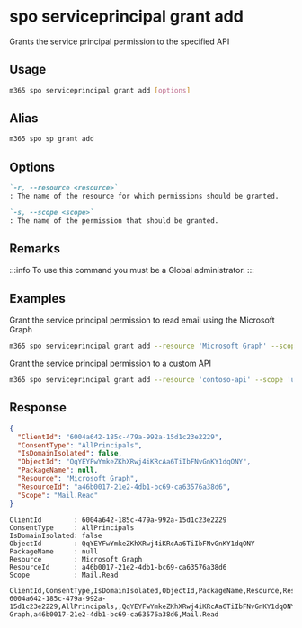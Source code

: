 
# spo serviceprincipal grant add

Grants the service principal permission to the specified API

## Usage

```sh
m365 spo serviceprincipal grant add [options]
```

## Alias

```sh
m365 spo sp grant add
```

## Options

```md defintion-list
`-r, --resource <resource>`
: The name of the resource for which permissions should be granted.

`-s, --scope <scope>`
: The name of the permission that should be granted.
```

<Global />

## Remarks

:::info
To use this command you must be a Global administrator.
:::

## Examples

Grant the service principal permission to read email using the Microsoft Graph

```sh
m365 spo serviceprincipal grant add --resource 'Microsoft Graph' --scope 'Mail.Read'
```

Grant the service principal permission to a custom API

```sh
m365 spo serviceprincipal grant add --resource 'contoso-api' --scope 'user_impersonation'
```

## Response

<Tabs>
  <TabItem value="JSON">

  ```json
  {
    "ClientId": "6004a642-185c-479a-992a-15d1c23e2229",
    "ConsentType": "AllPrincipals",
    "IsDomainIsolated": false,
    "ObjectId": "QqYEYFwYmkeZKhXRwj4iKRcAa6TiIbFNvGnKY1dqONY",
    "PackageName": null,
    "Resource": "Microsoft Graph",
    "ResourceId": "a46b0017-21e2-4db1-bc69-ca63576a38d6",
    "Scope": "Mail.Read"
  }
  ```

  </TabItem>
  <TabItem value="Text">

  ```text
  ClientId        : 6004a642-185c-479a-992a-15d1c23e2229
  ConsentType     : AllPrincipals
  IsDomainIsolated: false
  ObjectId        : QqYEYFwYmkeZKhXRwj4iKRcAa6TiIbFNvGnKY1dqONY
  PackageName     : null
  Resource        : Microsoft Graph
  ResourceId      : a46b0017-21e2-4db1-bc69-ca63576a38d6
  Scope           : Mail.Read
  ```

  </TabItem>
  <TabItem value="CSV">

  ```csv
  ClientId,ConsentType,IsDomainIsolated,ObjectId,PackageName,Resource,ResourceId,Scope
  6004a642-185c-479a-992a-15d1c23e2229,AllPrincipals,,QqYEYFwYmkeZKhXRwj4iKRcAa6TiIbFNvGnKY1dqONY,,Microsoft Graph,a46b0017-21e2-4db1-bc69-ca63576a38d6,Mail.Read
  ```

  </TabItem>
</Tabs>

